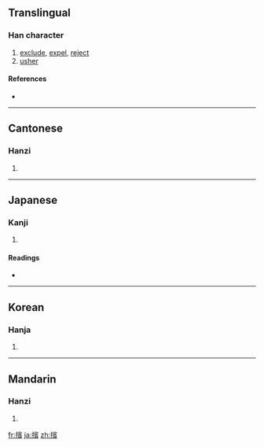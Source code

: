 {{also|摈}}
==Translingual==

===Han character===
{{Han char|rn=64|rad=手|as=14|sn=17|four=5308<sub>6</sub>|canj=手十一金 (QJMC)}}

# [[exclude]], [[expel]], [[reject]]
# [[usher]]

====References====
* {{Han ref|kx=0460.270|dkj=12880|dj=0810.040|hdz=31977.020|uh=64EF|ud=25839|bh=ECE8|bd=60648}}

----

==Cantonese==

===Hanzi===
{{yue-hanzi|jyut=|y=ban3|sim=摈}}

# {{defn|Cantonese|sort=手14}}

----

==Japanese==

===Kanji===
{{ja-kanji|grade=|rs=手14}}

# {{defn|Japanese|sort=手14}}

====Readings====
* {{ja-readings|on=[[ひん]] (hin)|kun=[[しりぞける]] (shirizokeru)}}

----

==Korean==

===Hanja===
{{ko-hanja|hangeul=빈|eumhun=|rv=bin|mr=pin|y=pin}}

# {{defn|Korean|sort=手14}}

----

==Mandarin==

===Hanzi===
{{cmn-hanzi|sim=摈|pin=[[bìn]] ([[bin4]])|wg=pin<sup>4</sup>}}

# {{defn|Mandarin|sort=手14}}

[[fr:擯]]
[[ja:擯]]
[[zh:擯]]